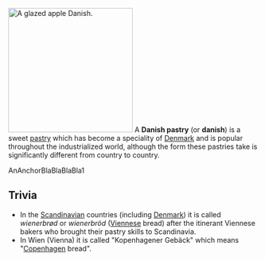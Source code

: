 [[Image:Glazed_apple_Danish.jpg|right|thumb|250px|A glazed apple Danish.]]
A '''Danish pastry''' (or '''danish''') is a sweet [[pastry]] which has become a 
speciality of [[Denmark]] and is popular throughout the industrialized world, 
although the form these pastries take is significantly different from country to 
country.

AnAnchorBlaBlaBlaBla1 

==Trivia==
*In the [[Scandinavia]]n countries (including [[Denmark]]) it is called ''wienerbrød'' or ''wienerbröd'' ([[Vienna|Viennese]] bread) after the itinerant Viennese bakers who brought their pastry skills to Scandinavia.
*In Wien (Vienna) it is called "Kopenhagener Gebäck" which means "[[Copenhagen]] bread".
